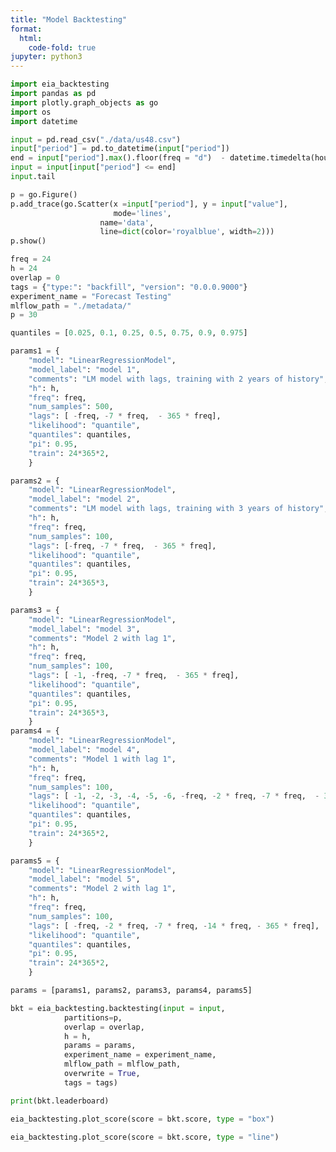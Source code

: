 ```yaml
---
title: "Model Backtesting"
format:
  html:
    code-fold: true
jupyter: python3
---
```



```python
import eia_backtesting
import pandas as pd
import plotly.graph_objects as go
import os
import datetime
```


```python
input = pd.read_csv("./data/us48.csv")
input["period"] = pd.to_datetime(input["period"])
end = input["period"].max().floor(freq = "d")  - datetime.timedelta(hours = 1)
input = input[input["period"] <= end]
input.tail

```


```python
p = go.Figure()
p.add_trace(go.Scatter(x =input["period"], y = input["value"],
                       mode='lines',
                    name='data',
                    line=dict(color='royalblue', width=2)))
p.show()
```


```python
freq = 24
h = 24
overlap = 0
tags = {"type:": "backfill", "version": "0.0.0.9000"}
experiment_name = "Forecast Testing"
mlflow_path = "./metadata/"
p = 30

quantiles = [0.025, 0.1, 0.25, 0.5, 0.75, 0.9, 0.975]

params1 = {
    "model": "LinearRegressionModel",
    "model_label": "model 1",
    "comments": "LM model with lags, training with 2 years of history",
    "h": h,
    "freq": freq,
    "num_samples": 500,
    "lags": [ -freq, -7 * freq,  - 365 * freq],
    "likelihood": "quantile",
    "quantiles": quantiles,
    "pi": 0.95,
    "train": 24*365*2,
    }

params2 = {
    "model": "LinearRegressionModel",
    "model_label": "model 2",
    "comments": "LM model with lags, training with 3 years of history",
    "h": h,
    "freq": freq,
    "num_samples": 100,
    "lags": [-freq, -7 * freq,  - 365 * freq],
    "likelihood": "quantile",
    "quantiles": quantiles,
    "pi": 0.95,
    "train": 24*365*3,
    }

params3 = {
    "model": "LinearRegressionModel",
    "model_label": "model 3",
    "comments": "Model 2 with lag 1",
    "h": h,
    "freq": freq,
    "num_samples": 100,
    "lags": [ -1, -freq, -7 * freq,  - 365 * freq],
    "likelihood": "quantile",
    "quantiles": quantiles,
    "pi": 0.95,
    "train": 24*365*3,
    }
params4 = {
    "model": "LinearRegressionModel",
    "model_label": "model 4",
    "comments": "Model 1 with lag 1",
    "h": h,
    "freq": freq,
    "num_samples": 100,
    "lags": [ -1, -2, -3, -4, -5, -6, -freq, -2 * freq, -7 * freq,  - 365 * freq],
    "likelihood": "quantile",
    "quantiles": quantiles,
    "pi": 0.95,
    "train": 24*365*2,
    }

params5 = {
    "model": "LinearRegressionModel",
    "model_label": "model 5",
    "comments": "Model 2 with lag 1",
    "h": h,
    "freq": freq,
    "num_samples": 100,
    "lags": [ -freq, -2 * freq, -7 * freq, -14 * freq, - 365 * freq],
    "likelihood": "quantile",
    "quantiles": quantiles,
    "pi": 0.95,
    "train": 24*365*2,
    }

params = [params1, params2, params3, params4, params5]
```



```python
bkt = eia_backtesting.backtesting(input = input, 
            partitions=p, 
            overlap = overlap, 
            h = h, 
            params = params,
            experiment_name = experiment_name,
            mlflow_path = mlflow_path,
            overwrite = True,
            tags = tags)


```

```python

print(bkt.leaderboard)
```

```python
eia_backtesting.plot_score(score = bkt.score, type = "box")
```


```python
eia_backtesting.plot_score(score = bkt.score, type = "line")
```

